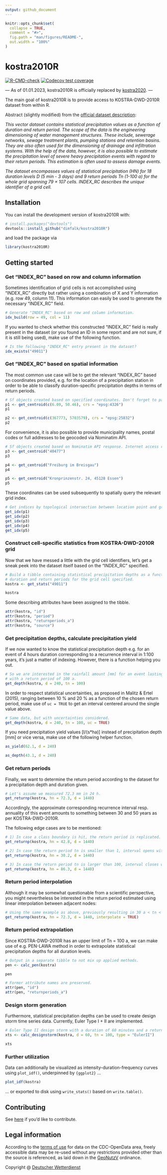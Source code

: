 ```yaml
---
output: github_document
---
```


<!-- README.md is generated from README.Rmd. Please edit that file -->

```r
knitr::opts_chunk$set(
  collapse = TRUE,
  comment = "#>",
  fig.path = "man/figures/README-",
  out.width = "100%"
)
```

# kostra2010R

<!-- badges: start -->

[![R-CMD-check](https://github.com/dimfalk/kostra2010R/actions/workflows/R-CMD-check.yaml/badge.svg)](https://github.com/dimfalk/kostra2010R/actions/workflows/R-CMD-check.yaml) [![Codecov test coverage](https://codecov.io/gh/dimfalk/kostra2010R/branch/main/graph/badge.svg)](https://app.codecov.io/gh/dimfalk/kostra2010R?branch=main)

<!-- badges: end -->

--- As of 01.01.2023, kostra2010R is officially replaced by [kostra2020](https://github.com/dimfalk/kostra2020). ---

The main goal of kostra2010R is to provide access to KOSTRA-DWD-2010R dataset from within R.

Abstract (slightly modified) from the [official dataset description](https://opendata.dwd.de/climate_environment/CDC/grids_germany/return_periods/precipitation/KOSTRA/KOSTRA_DWD_2010R/gis/DESCRIPTION_gridsgermany_return_periods_precipitation_KOSTRA_KOSTRA_DWD_2010R_gis_en.pdf):

*This vector dataset contains statistical precipitation values as a function of duration and return period. The scope of the data is the engineering dimensioning of water management structures. These include, sewerage networks, sewage treatment plants, pumping stations and retention basins. They are also often used for the dimensioning of drainage  and infiltration systems. With the help of the data, however, it is also possible to estimate the precipitation level of severe heavy precipitation events with regard to their return periods. This estimation is often used to assess damage events.*

*The dataset encompasses values of statistical precipitation (HN) for 18 duration levels D (5 min - 3 days) and 9 return periods Tn (1-100 a) for the whole grid spanning 79 × 107 cells. INDEX_RC describes the unique identifier of a grid cell.*

## Installation

You can install the development version of kostra2010R with:

``` r
# install.packages("devtools")
devtools::install_github("dimfalk/kostra2010R")
```

and load the package via

```r
library(kostra2010R)
```

## Getting started

### Get "INDEX_RC" based on row and column information

Sometimes identification of grid cells is not accomplished using "INDEX_RC" directly but rather using a combination of X and Y information (e.g. row 49, column 11). This information can easily be used to generate the necessary "INDEX_RC" field.

```r
# Generate "INDEX_RC" based on row and column information.
idx_build(row = 49, col = 11)
```

If you wanted to check whether this constructed "INDEX_RC" field is really present in the dataset (or you found an ID in some report and are not sure, if it is still being used), make use of the following function.

```r
# Is the following "INDEX_RC" entry present in the dataset?
idx_exists("49011")
```

### Get "INDEX_RC" based on spatial information

The most common use case will be to get the relevant "INDEX_RC" based on coordinates provided, e.g. for the location of a precipitation station in order to be able to classify duration-specific precipitation depths in terms of return periods.

```r
# Sf objects created based on specified coordinates. Don't forget to pass the CRS.
p1 <- get_centroid(c(6.09, 50.46), crs = "epsg:4326")
p1

p2 <- get_centroid(c(367773, 5703579), crs = "epsg:25832")
p2
```

For convenience, it is also possible to provide municipality names, postal codes or full addresses to be geocoded via Nominatim API.

```r
# Sf objects created based on Nominatim API response. Internet access required!
p3 <- get_centroid("40477")
p3

p4 <- get_centroid("Freiburg im Breisgau")
p4

p5 <- get_centroid("Kronprinzenstr. 24, 45128 Essen")
p5
```

These coordinates can be used subsequently to spatially query the relevant grid index.

```r
# Get indices by topological intersection between location point and grid cells.
get_idx(p1)
get_idx(p2)
get_idx(p3)
get_idx(p4)
get_idx(p5)
```

### Construct cell-specific statistics from KOSTRA-DWD-2010R grid

Now that we have messed a little with the grid cell identifiers, let's get a sneak peek into the dataset itself based on the "INDEX_RC" specified.

```r
# Build a tibble containing statistical precipitation depths as a function of 
# duration and return periods for the grid cell specified.
kostra <- get_stats("49011")

kostra
```

Some describing attributes have been assigned to the tibble.

```r
attr(kostra, "id")
attr(kostra, "period")
attr(kostra, "returnperiods_a")
attr(kostra, "source")
```

### Get precipitation depths, calculate precipitation yield

If we now wanted to know the statistical precipitation depth e.g. for an event of 4 hours duration corresponding to a recurrence interval in 1:100 years, it's just a matter of indexing. However, there is a function helping you out.

```r
# So we are interested in the rainfall amount [mm] for an event lasting 240 min 
# with a return period of 100 a.
get_depth(kostra, d = 240, tn = 100)
```

In order to respect statistical uncertainties, as proposed in Malitz & Ertel (2015), ranging between 10 % and 20 % as a function of the chosen return period, make use of `uc = TRUE` to get an interval centered around the single value above.

```r
# Same data, but with uncertainties considered.
get_depth(kostra, d = 240, tn = 100, uc = TRUE)
```

If you need precipitation yield values [l/(s\*ha)] instead of precipitation depth [mm] or vice versa, make use of the following helper function.

```r
as_yield(62.1, d = 240)

as_depth(43.1, d = 240)
```

### Get return periods

Finally, we want to determine the return period according to the dataset for a precipitation depth and duration given.

```r
# Let's assume we measured 72.3 mm in 24 h.
get_returnp(kostra, hn = 72.3, d = 1440)
```

Accordingly, the approximate corresponding recurrence interval resp. annuality of this event amounts to something between 30 and 50 years as per KOSTRA-DWD-2010R.

The following edge cases are to be mentioned:

```r
# 1) In case a class boundary is hit, the return period is replicated.
get_returnp(kostra, hn = 42.8, d = 1440)
```

```r
# 2) In case the return period tn is smaller than 1, interval opens with 0.
get_returnp(kostra, hn = 30.2, d = 1440)
```

```r
# 3) In case the return period tn is larger than 100, interval closes with Inf.
get_returnp(kostra, hn = 86.3, d = 1440)
```

### Return period interpolation

Although it may be somewhat questionable from a scientific perspective, you might nevertheless be interested in the return period estimated using linear interpolation between adjacent nodes:

```r
# Using the same example as above, previously resulting in 30 a < tn < 50 a.
get_returnp(kostra, hn = 72.3, d = 1440, interpolate = TRUE)
```

### Return period extrapolation

Since KOSTRA-DWD-2010R has an upper limit of Tn = 100 a, we can make use of e.g. PEN-LAWA method in order to extrapolate statistical precipitation depths for all duration levels.

```r
# Output in a separate tibble to not mix up applied methods.
pen <- calc_pen(kostra) 

pen
```

```r
# Former attribute names are preserved.
attr(pen, "id")
attr(pen, "returnperiods_a")
```

### Design storm generation

Furthermore, statistical precipitation depths can be used to create design storm time series data. Currently, Euler Type I + II are implemented.

```r
# Euler Type II design storm with a duration of 60 minutes and a return period of 100 a.
xts <- calc_designstorm(kostra, d = 60, tn = 100, type = "EulerII")

xts
```

### Further utilization

Data can additionally be visualized as intensity-duration-frequency curves using `plot_idf()`, underpinned by `{ggplot2}` ...

```r
plot_idf(kostra)
```

... or exported to disk using `write_stats()` based on `write.table()`.

## Contributing

See [here](https://github.com/dimfalk/kostra2010R/blob/main/.github/CONTRIBUTING.md) if you'd like to contribute.

## Legal information

According to the [terms of use](https://opendata.dwd.de/climate_environment/CDC/Terms_of_use.pdf) for data on the CDC-OpenData area, freely accessible data may be re-used without any restrictions provided other than the source is referenced, as laid down in the [GeoNutzV](http://www.gesetze-im-internet.de/geonutzv/index.html) ordinance.

Copyright \@ [Deutscher Wetterdienst](https://www.dwd.de/EN/service/copyright/templates_dwd_as_source.html)
